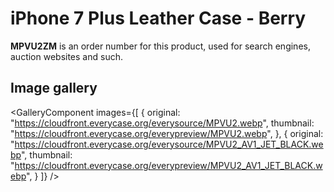 
# iPhone 7 Plus Leather Case - Berry

<Callout type='info' emoji='👉🏻'>**MPVU2ZM** is an order number for this product, used for search engines, auction websites and such.</Callout>

## Image gallery

<GalleryComponent
    images={[
      {
        original: "https://cloudfront.everycase.org/everysource/MPVU2.webp",
        thumbnail: "https://cloudfront.everycase.org/everypreview/MPVU2.webp",
      },
      {
        original: "https://cloudfront.everycase.org/everysource/MPVU2_AV1_JET_BLACK.webp",
        thumbnail: "https://cloudfront.everycase.org/everypreview/MPVU2_AV1_JET_BLACK.webp",
      }
    ]}
  />
